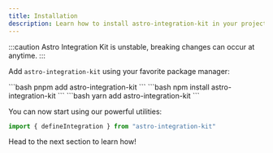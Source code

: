 ```yaml
---
title: Installation
description: Learn how to install astro-integration-kit in your project.
---
```



:::caution
Astro Integration Kit is unstable, breaking changes can occur at anytime.
:::

Add `astro-integration-kit` using your favorite package manager:

<Tabs>
    <TabItem label="pnpm" icon="pnpm">
    ```bash
    pnpm add astro-integration-kit
    ```
    </TabItem>
    <TabItem label="npm" icon="seti:npm">
    ```bash
    npm install astro-integration-kit
    ```
    </TabItem>
    <TabItem label="yarn" icon="seti:yarn">
    ```bash
    yarn add astro-integration-kit
    ```
    </TabItem>
</Tabs>

You can now start using our powerful utilities:

```ts showLineNumbers=false
import { defineIntegration } from "astro-integration-kit"
```

Head to the next section to learn how!
